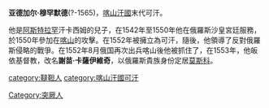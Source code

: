 '''亚德加尔·穆罕默德'''(?-1565)，[[喀山汗國|喀山汗國]]末代可汗。

他是[[阿斯特拉罕|阿斯特拉罕]]汗卡西姆的兒子，在1542年至1550年他在俄羅斯沙皇宮廷服務，於1550年參加在[[喀山|喀山]]的攻擊。在1552年被擁立為可汗，隨後，他領導了反對俄羅斯侵略的戰爭。在1552年8月俄国再次出兵喀山後他被抓住了，在1553年，他皈依基督教，改名'''謝苗·卡薩伊維奇'''，以俄羅斯貴族身份定居[[莫斯科|莫斯科]]。

{{DEFAULTSORT: Mokhammad, Yadegar}}
[[Category:突厥人|Category:突厥人]]
[[category:韃靼人|category:韃靼人]]
[[category:喀山汗國可汗|category:喀山汗國可汗]]